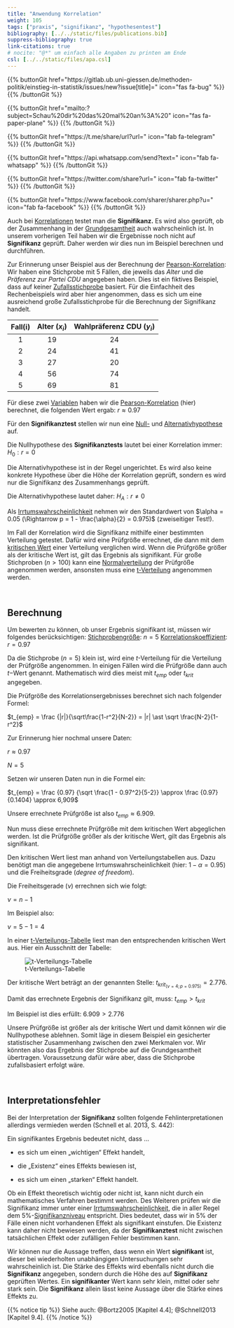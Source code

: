 ```yaml
---
title: "Anwendung Korrelation"
weight: 105
tags: ["praxis", "signifikanz", "hypothesentest"]
bibliography: [../../static/files/publications.bib]
suppress-bibliography: true
link-citations: true
# nocite: "@*" um einfach alle Angaben zu printen am Ende
csl: [../../static/files/apa.csl]
---
```


{{% buttonGit href=\"https\:\/\/gitlab.ub.uni-giessen.de\/methoden-politik\/einstieg-in-statistik\/issues\/new?issue[title]=\" icon=\"fas fa-bug\" %}} {{% /buttonGit %}} 

{{% buttonGit href=\"mailto\:?subject=Schau\%20dir\%20das\%20mal\%20an\%3A\%20\" icon=\"fas fa-paper-plane\" %}} {{% /buttonGit %}}

{{% buttonGit href=\"https\:\/\/t.me\/share\/url?url=\" icon=\"fab fa-telegram\" %}} {{% /buttonGit %}}

{{% buttonGit href=\"https\:\/\/api.whatsapp.com\/send?text=\" icon=\"fab fa-whatsapp\" %}} {{% /buttonGit %}}

{{% buttonGit href=\"https\:\/\/twitter.com\/share?url=\" icon=\"fab fa-twitter\" %}} {{% /buttonGit %}}

{{% buttonGit href=\"https\:\/\/www.facebook.com\/sharer\/sharer.php?u=\" icon=\"fab fa-facebook\" %}} {{% /buttonGit %}}

Auch bei [Korrelationen](../../glossar/korrelation/index.html) testet man die **Signifikanz.** Es wird also geprüft, ob der Zusammenhang in der [Grundgesamtheit](../../glossar/grundgesamtheit/index.html) auch wahrscheinlich ist. In unserem vorherigen Teil haben wir die Ergebnisse noch nicht auf **Signifikanz** geprüft. Daher werden wir dies nun im Beispiel berechnen und durchführen.

Zur Erinnerung unser Beispiel aus der Berechnung der [Pearson-Korrelation](../../glossar/pearsonsr/index.html): Wir haben eine Stichprobe mit $5$ Fällen, die jeweils das *Alter* und die *Präferenz zur Partei CDU* angegeben haben. Dies ist ein fiktives Beispiel, dass auf keiner [Zufallsstichprobe](../../glossar/zufallsstichprobe/index.html) basiert. Für die Einfachheit des Rechenbeispiels wird aber hier angenommen, dass es sich um eine ausreichend große Zufallsstichprobe für die Berechnung der Signifikanz handelt.

| Fall(i) | Alter ($x_i$) | Wahlpräferenz CDU ($y_i$) |
|:-------:|:-------:|:-------:|
| 1 | 19 | 24 |
| 2 | 24 | 41 |
| 3 | 27 | 20 |
| 4 | 56 | 74 |
| 5 | 69 | 81 |

Für diese zwei [Variablen](../../glossar/variable/index.html) haben wir die [Pearson-Korrelation](../../glossar/pearsonsr/index.html) (hier) berechnet, die folgenden Wert ergab:
$r \approx 0.97$

Für den **Signifikanztest** stellen wir nun eine [Null-](../../glossar/nullhypothese/index.html) und [Alternativhypothese](../../glossar/alternativhypothese/index.html) auf.

Die Nullhypothese des **Signifikanztests** lautet bei einer Korrelation immer:
$H_0: r = 0$

Die Alternativhypothese ist in der Regel ungerichtet. Es wird also keine konkrete Hypothese über die Höhe der Korrelation geprüft, sondern es wird nur die Signifikanz des Zusammenhangs geprüft.

Die Alternativhypothese lautet daher:
$H_A: r \neq 0$

Als [Irrtumswahrscheinlichkeit](../../glossar/irrtumswahrscheinlichkeit/index.html) nehmen wir den Standardwert von $\alpha = 0.05 (\Rightarrow p = 1 - \frac{\alpha}{2} = 0.975)$ (zweiseitiger Test!).

Im Fall der Korrelation wird die Signifikanz mithilfe einer bestimmten Verteilung getestet. Dafür wird eine Prüfgröße errechnet, die dann mit dem [kritischen Wert](../../glossar/kritischerwert/index.html) einer Verteilung verglichen wird. Wenn die Prüfgröße größer als der kritische Wert ist, gilt das Ergebnis als signifikant. Für große Stichproben ($n>100$) kann eine [Normalverteilung](../../glossar/normalverteilung/index.html) der Prüfgröße angenommen werden, ansonsten muss eine [t-Verteilung](../../glossar/tverteilung/index.html) angenommen werden.

<br>

## Berechnung

Um bewerten zu können, ob unser Ergebnis signifikant ist, müssen wir folgendes berücksichtigen:
[Stichprobengröße](../../glossar/stichprobenumfang/index.html): $n=5$
[Korrelationskoeffizient](../../glossar/korrelation/index.html): $r=0.97$

Da die Stichprobe ($n=5$) klein ist, wird eine $t$-Verteilung für die Verteilung der Prüfgröße angenommen. In einigen Fällen wird die Prüfgröße dann auch $t$−Wert genannt. Mathematisch wird dies meist mit $t_{emp}$ oder $t_{krit}$ angegeben.

Die Prüfgröße des Korrelationsergebnisses berechnet sich nach folgender Formel:

$t_{emp} = \frac {|r|}{\sqrt\frac{1-r^2}{N-2}} = |r| \ast \sqrt \frac{N-2}{1-r^2}$

Zur Erinnerung hier nochmal unsere Daten:

$r \approx 0.97$

$N=5$

Setzen wir unseren Daten nun in die Formel ein:

$t_{emp} = \frac {0.97} {\sqrt \frac{1 - 0.97^2}{5-2}} \approx \frac {0.97} {0.1404} \approx 6,909$

Unsere errechnete Prüfgröße ist also $t_{emp} \approx 6.909$.

Nun muss diese errechnete Prüfgröße mit dem kritischen Wert abgeglichen werden. Ist die Prüfgröße größer als der kritische Wert, gilt das Ergebnis als signifikant.

Den kritischen Wert liest man anhand von Verteilungstabellen aus. Dazu benötigt man die angegebene Irrtumswahrscheinlichkeit (hier: $1-\alpha=0.95$) und die Freiheitsgrade (*degree of freedom*).

Die Freiheitsgerade ($\nu$) errechnen sich wie folgt:

$\nu=n−1$

Im Beispiel also:

$\nu=5−1=4$

In einer [t-Verteilungs-Tabelle](../../glossar/tverteilung/index.html) liest man den entsprechenden kritischen Wert aus. Hier ein Ausschnitt der Tabelle:

![t-Verteilungs-Tabelle](../images/tverteilung.png)

Der kritische Wert beträgt an der genannten Stelle:
$t_{krit_{(\nu=4;p=0.975)}} = 2.776$.

Damit das errechnete Ergebnis der Signifikanz gilt, muss:
$t_{emp} > t_{krit}$

Im Beispiel ist dies erfüllt: $6.909 > 2.776$

Unsere Prüfgröße ist größer als der kritische Wert und damit können wir die Nullhypothese ablehnen. Somit läge in diesem Beispiel ein gesicherter statistischer Zusammenhang zwischen den zwei Merkmalen vor. Wir könnten also das Ergebnis der Stichprobe auf die Grundgesamtheit übertragen. Voraussetzung dafür wäre aber, dass die Stichprobe zufallsbasiert erfolgt wäre.

<br>

## Interpretationsfehler

Bei der Interpretation der **Signifikanz** sollten folgende Fehlinterpretationen allerdings vermieden werden (Schnell et al. 2013, S. 442):

Ein signifikantes Ergebnis bedeutet nicht, dass …

- es sich um einen „wichtigen“ Effekt handelt,

- die „Existenz“ eines Effekts bewiesen ist,

- es sich um einen „starken“ Effekt handelt.

Ob ein Effekt theoretisch wichtig oder nicht ist, kann nicht durch ein mathematisches Verfahren bestimmt werden. Des Weiteren prüfen wir die Signifikanz immer unter einer [Irrtumswahrscheinlichkeit](../../glossar/irrtumswahrscheinlichkeit/index.html), die in aller Regel dem $5\%$-[Signifikanzniveau](../../glossar/signifikanzniveau/index.html) entspricht. Dies bedeutet, dass wir in $5\%$ der Fälle einen nicht vorhandenen Effekt als signifikant einstufen. Die Existenz kann daher nicht bewiesen werden, da der **Signifikanztest** nicht zwischen tatsächlichen Effekt oder zufälligen Fehler bestimmen kann.

Wir können nur die Aussage treffen, dass wenn ein Wert **signifikant** ist, dieser bei wiederholten unabhängigen Untersuchungen sehr wahrscheinlich ist. Die Stärke des Effekts wird ebenfalls nicht durch die **Signifikanz** angegeben, sondern durch die Höhe des auf **Signifikanz** geprüften Wertes. Ein **signifikanter** Wert kann sehr klein, mittel oder sehr stark sein. Die **Signifikanz** allein lässt keine Aussage über die Stärke eines Effekts zu.

{{% notice tip %}}
Siehe auch: @Bortz2005 [Kapitel 4.4]; @Schnell2013 [Kapitel 9.4].
{{% /notice %}}